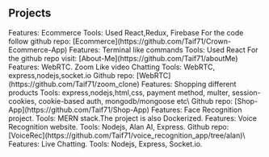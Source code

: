 ## Projects

<ProjectCard title="Ecommerce Site" link="https://bikroy-live.herokuapp.com/" bg="url('https://www.strikingly.com/content/static/49ed7d99e3ca5c13e6347134683fd264/d17c2/2019-11-13-ecommerce-site-builder.jpg')"> 
    Features: Ecommerce  
    Tools: Used React,Redux, Firebase  
    For the code follow github repo: [Ecommerce](https://github.com/Taif71/Crown-Ecommerce-App)
</ProjectCard>


<ProjectCard title="About-Me" link="https://taif71.github.io/aboutMe/" bg="url('https://cdn.about.me/s3/h/z/social.c1bd328b.png')"> 
    Features: Terminal like commands
    Tools: Used React
    For the github repo visit: [About-Me](https://github.com/Taif71/aboutMe)
</ProjectCard>


<ProjectCard title="Zoom Clone" link="https://webrtcclone.herokuapp.com/" bg="url('https://miro.medium.com/max/1200/1*s3G5xiOs2OPJFDwdWmRuPQ.jpeg')"> 
    Features: WebRTC. Zoom Like video Chatting
    Tools: WebRTC, express,nodejs,socket.io
    Github repo: [WebRTC](https://github.com/Taif71/zoom_clone)
</ProjectCard>


<ProjectCard title="Shop Application" link="https://shop-app-ecommerce.herokuapp.com/" bg="url('https://lh3.googleusercontent.com/fHr2pe1B7n_dvrFX3e-P-BFrsiMJ-nPh4_wn4Yj2vwlINS_Lb4CwK8qKGK8upu5to-RK')"> 
    Features: Shopping different products
    Tools: express,nodejs,html,css, payment method, multer, session-cookies, cookie-based auth, mongodb/mongoose etc\
    Github repo: [Shop-App](https://github.com/Taif71/Shop-App)
</ProjectCard>

<ProjectCard title="Smart Brain Project" link="https://face-recognition-app21.netlify.app/" bg="url('https://image.slidesharecdn.com/1-141120172105-conversion-gate01/95/clarifai-data-driven-nyc-november-2014-1-638.jpg?cb=1416505093')"> 
    Features: Face Recognition project. 
    Tools: MERN stack.The project is also Dockerized.    
</ProjectCard>

<ProjectCard title="Voice-Recognition Site" link="https://alan-ai-news.netlify.app/" bg="linear-gradient(to right, #04145A 0%, #FBB03B 100%)"> 
    Features: Voice Recognition website.
    Tools: Nodejs, Alan AI, Express.
    Github repo: [VoiceRec](https://github.com/Taif71/voice_recognition_app/tree/alan)\
</ProjectCard>

<ProjectCard title="Real-Time Chat Application" link="https://realtime-chat-application.netlify.app/" bg="url('https://hackernoon.com/hn-images/1*mLE5ZxhtATxrwh20SL2Tlg.png')"> 
    Features: Live Chatting.
    Tools: Nodejs, Express, Socket.io.
</ProjectCard>

